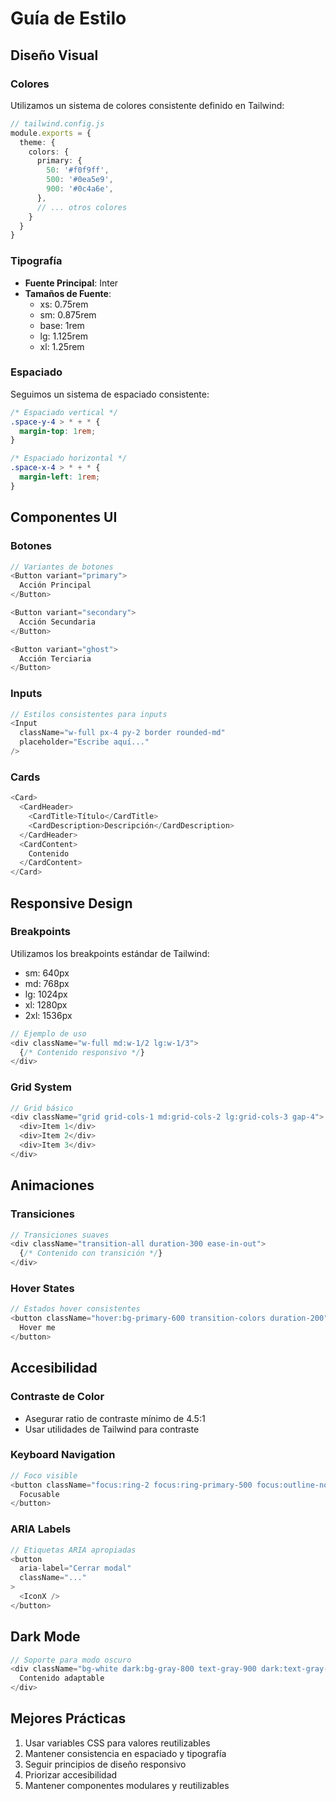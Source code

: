 # Guía de Estilo

## Diseño Visual

### Colores

Utilizamos un sistema de colores consistente definido en Tailwind:

```typescript
// tailwind.config.js
module.exports = {
  theme: {
    colors: {
      primary: {
        50: '#f0f9ff',
        500: '#0ea5e9',
        900: '#0c4a6e',
      },
      // ... otros colores
    }
  }
}
```

### Tipografía

- **Fuente Principal**: Inter
- **Tamaños de Fuente**:
  - xs: 0.75rem
  - sm: 0.875rem
  - base: 1rem
  - lg: 1.125rem
  - xl: 1.25rem

### Espaciado

Seguimos un sistema de espaciado consistente:
```css
/* Espaciado vertical */
.space-y-4 > * + * {
  margin-top: 1rem;
}

/* Espaciado horizontal */
.space-x-4 > * + * {
  margin-left: 1rem;
}
```

## Componentes UI

### Botones

```typescript
// Variantes de botones
<Button variant="primary">
  Acción Principal
</Button>

<Button variant="secondary">
  Acción Secundaria
</Button>

<Button variant="ghost">
  Acción Terciaria
</Button>
```

### Inputs

```typescript
// Estilos consistentes para inputs
<Input
  className="w-full px-4 py-2 border rounded-md"
  placeholder="Escribe aquí..."
/>
```

### Cards

```typescript
<Card>
  <CardHeader>
    <CardTitle>Título</CardTitle>
    <CardDescription>Descripción</CardDescription>
  </CardHeader>
  <CardContent>
    Contenido
  </CardContent>
</Card>
```

## Responsive Design

### Breakpoints

Utilizamos los breakpoints estándar de Tailwind:

- sm: 640px
- md: 768px
- lg: 1024px
- xl: 1280px
- 2xl: 1536px

```typescript
// Ejemplo de uso
<div className="w-full md:w-1/2 lg:w-1/3">
  {/* Contenido responsivo */}
</div>
```

### Grid System

```typescript
// Grid básico
<div className="grid grid-cols-1 md:grid-cols-2 lg:grid-cols-3 gap-4">
  <div>Item 1</div>
  <div>Item 2</div>
  <div>Item 3</div>
</div>
```

## Animaciones

### Transiciones

```typescript
// Transiciones suaves
<div className="transition-all duration-300 ease-in-out">
  {/* Contenido con transición */}
</div>
```

### Hover States

```typescript
// Estados hover consistentes
<button className="hover:bg-primary-600 transition-colors duration-200">
  Hover me
</button>
```

## Accesibilidad

### Contraste de Color

- Asegurar ratio de contraste mínimo de 4.5:1
- Usar utilidades de Tailwind para contraste

### Keyboard Navigation

```typescript
// Foco visible
<button className="focus:ring-2 focus:ring-primary-500 focus:outline-none">
  Focusable
</button>
```

### ARIA Labels

```typescript
// Etiquetas ARIA apropiadas
<button
  aria-label="Cerrar modal"
  className="..."
>
  <IconX />
</button>
```

## Dark Mode

```typescript
// Soporte para modo oscuro
<div className="bg-white dark:bg-gray-800 text-gray-900 dark:text-gray-100">
  Contenido adaptable
</div>
```

## Mejores Prácticas

1. Usar variables CSS para valores reutilizables
2. Mantener consistencia en espaciado y tipografía
3. Seguir principios de diseño responsivo
4. Priorizar accesibilidad
5. Mantener componentes modulares y reutilizables
